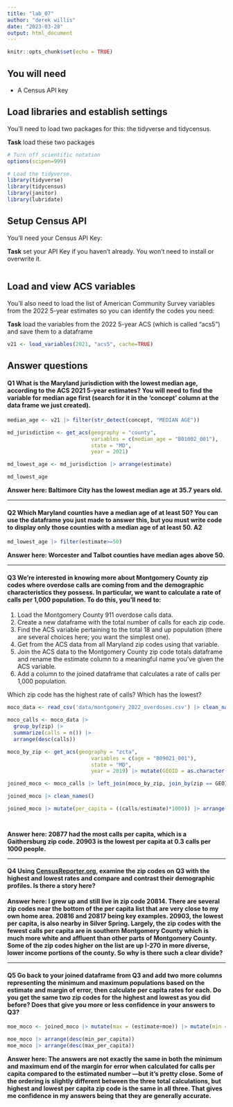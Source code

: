 ```yaml
---
title: "lab_07"
author: "derek willis"
date: "2023-03-28"
output: html_document
---
```


```r
knitr::opts_chunk$set(echo = TRUE)
```

## You will need

-   A Census API key

## Load libraries and establish settings

You'll need to load two packages for this: the tidyverse and tidycensus.

**Task** load these two packages

```r
# Turn off scientific notation
options(scipen=999)

# Load the tidyverse.
library(tidyverse)
library(tidycensus)
library(janitor)
library(lubridate)
```

## Setup Census API

You'll need your Census API Key:

**Task** set your API Key if you haven't already. You won't need to install or overwrite it.

```r
```

## Load and view ACS variables

You'll also need to load the list of American Community Survey variables from the 2022 5-year estimates so you can identify the codes you need:

**Task** load the variables from the 2022 5-year ACS (which is called "acs5") and save them to a dataframe

```r
v21 <- load_variables(2021, "acs5", cache=TRUE)
```

## Answer questions

#### **Q1** What is the Maryland jurisdiction with the lowest median age, according to the ACS 2021 5-year estimates? You will need to find the variable for median age first (search for it in the 'concept' column at the data frame we just created).

```r

median_age <- v21 |> filter(str_detect(concept, "MEDIAN AGE"))

md_jurisdiction <- get_acs(geography = "county",
                           variables = c(median_age = "B01002_001"), 
                           state = "MD", 
                           year = 2021)

md_lowest_age <- md_jurisdiction |> arrange(estimate)

md_lowest_age
```

**Answer here: Baltimore City has the lowest median age at 35.7 years old.**

------------------------------------------------------------------------

#### **Q2** Which Maryland counties have a median age of at least 50? You can use the dataframe you just made to answer this, but you must write code to display only those counties with a median age of at least 50. **A2**

```r
md_lowest_age |> filter(estimate>=50)
```

**Answer here: Worcester and Talbot counties have median ages above 50.**

------------------------------------------------------------------------

#### **Q3** We're interested in knowing more about Montgomery County zip codes where overdose calls are coming from and the demographic characteristics they possess. In particular, we want to calculate a rate of calls per 1,000 population. To do this, you'll need to:

1.  Load the Montgomery County 911 overdose calls data.
2.  Create a new dataframe with the total number of calls for each zip code.
3.  Find the ACS variable pertaining to the total 18 and up population (there are several choices here; you want the simplest one).
4.  Get from the ACS data from all Maryland zip codes using that variable.
5.  Join the ACS data to the Montgomery County zip code totals dataframe and rename the estimate column to a meaningful name you've given the ACS variable.
6.  Add a column to the joined dataframe that calculates a rate of calls per 1,000 population.

Which zip code has the highest rate of calls? Which has the lowest?

```r
moco_data <- read_csv('data/montgomery_2022_overdoses.csv') |> clean_names() |> mutate(zip = as.character(zip))

moco_calls <- moco_data |> 
  group_by(zip) |> 
  summarize(calls = n()) |> 
  arrange(desc(calls))

moco_by_zip <- get_acs(geography = "zcta",
                           variables = c(age = "B09021_001"), 
                           state = "MD", 
                           year = 2019) |> mutate(GEOID = as.character(GEOID))

joined_moco <- moco_calls |> left_join(moco_by_zip, join_by(zip == GEOID))

joined_moco |> clean_names()

joined_moco |> mutate(per_capita = ((calls/estimate)*1000)) |> arrange(desc(per_capita))




```

**Answer here: 20877 had the most calls per capita, which is a Gaithersburg zip code. 20903 is the lowest per capita at 0.3 calls per 1000 people.**

------------------------------------------------------------------------

#### **Q4** Using [CensusReporter.org](https://censusreporter.org/), examine the zip codes on Q3 with the highest and lowest rates and compare and contrast their demographic profiles. Is there a story here?

**Answer here: I grew up and still live in zip code 20814. There are several zip codes near the bottom of the per capita list that are very close to my own home area. 20816 and 20817 being key examples. 20903, the lowest per capita, is also nearby in Silver Spring. Largely, the zip codes with the fewest calls per capita are in southern Montgomery County which is much more white and affluent than other parts of Montgomery County. Some of the zip codes higher on the list are up I-270 in more diverse, lower income portions of the county. So why is there such a clear divide?**

------------------------------------------------------------------------

#### **Q5** Go back to your joined dataframe from Q3 and add two more columns representing the minimum and maximum populations based on the estimate and margin of error, then calculate per capita rates for each. Do you get the same two zip codes for the highest and lowest as you did before? Does that give you more or less confidence in your answers to Q3?

```r
moe_moco <- joined_moco |> mutate(max = (estimate+moe)) |> mutate(min = (estimate-moe)) |> mutate(max_per_capita = ((calls/max)*1000)) |> mutate(min_per_capita = ((calls/min)*1000))

moe_moco |> arrange(desc(min_per_capita))
moe_moco |> arrange(desc(max_per_capita))
```

**Answer here: The answers are not exactly the same in both the minimum and maximum end of the margin for error when calculated for calls per capita compared to the estimated number —but it's pretty close. Some of the ordering is slightly different between the three total calculations, but highest and lowest per capita zip code is the same in all three. That gives me confidence in my answers being that they are generally accurate.**
